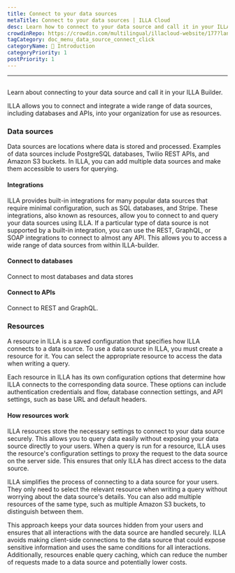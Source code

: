 ```yaml
---
title: Connect to your data sources
metaTitle: Connect to your data sources | ILLA Cloud
desc: Learn how to connect to your data source and call it in your ILLA Builder to access and manipulate data in your applications.
crowdinRepo: https://crowdin.com/multilingual/illacloud-website/177?languages=en&filter=basic&value=0
tagCategory: doc_menu_data_source_connect_click
categoryName: 👋 Introduction
categoryPriority: 1
postPriority: 1
---
```


* * *

## <h2 hidden>Connect to your data sources （Action)</h2>

Learn about connecting to your data source and call it in your ILLA Builder.

ILLA allows you to connect and integrate a wide range of data sources, including databases and APIs, into your organization for use as resources.

### Data sources

Data sources are locations where data is stored and processed. Examples of data sources include PostgreSQL databases, Twilio REST APIs, and Amazon S3 buckets. In ILLA, you can add multiple data sources and make them accessible to users for querying.

#### Integrations

ILLA provides built-in integrations for many popular data sources that require minimal configuration, such as SQL databases, and Stripe. These integrations, also known as resources, allow you to connect to and query your data sources using ILLA. If a particular type of data source is not supported by a built-in integration, you can use the REST, GraphQL, or SOAP integrations to connect to almost any API. This allows you to access a wide range of data sources from within ILLA-builder.

#### Connect to databases

Connect to most databases and data stores

#### Connect to APIs

Connect to REST and GraphQL.

### Resources

A resource in ILLA is a saved configuration that specifies how ILLA connects to a data source. To use a data source in ILLA, you must create a resource for it. You can select the appropriate resource to access the data when writing a query.

Each resource in ILLA has its own configuration options that determine how ILLA connects to the corresponding data source. These options can include authentication credentials and flow, database connection settings, and API settings, such as base URL and default headers.

#### How resources work

ILLA resources store the necessary settings to connect to your data source securely. This allows you to query data easily without exposing your data source directly to your users. When a query is run for a resource, ILLA uses the resource's configuration settings to proxy the request to the data source on the server side. This ensures that only ILLA has direct access to the data source.

ILLA simplifies the process of connecting to a data source for your users. They only need to select the relevant resource when writing a query without worrying about the data source's details. You can also add multiple resources of the same type, such as multiple Amazon S3 buckets, to distinguish between them.

This approach keeps your data sources hidden from your users and ensures that all interactions with the data source are handled securely. ILLA avoids making client-side connections to the data source that could expose sensitive information and uses the same conditions for all interactions. Additionally, resources enable query caching, which can reduce the number of requests made to a data source and potentially lower costs.
